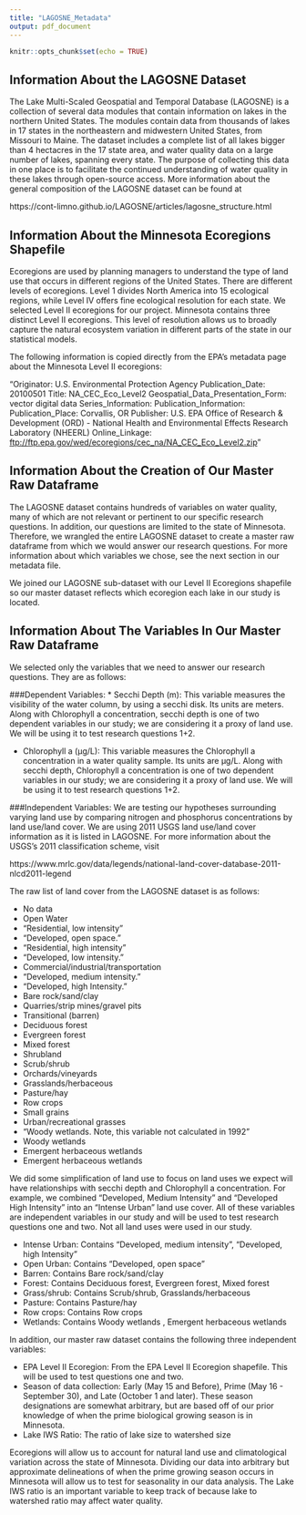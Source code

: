 ```yaml
---
title: "LAGOSNE_Metadata"
output: pdf_document
---
```


```r
knitr::opts_chunk$set(echo = TRUE)
```

## Information About the LAGOSNE Dataset

The Lake Multi-Scaled Geospatial and Temporal Database (LAGOSNE) is a collection of several data modules that contain information on lakes in the northern United States. The modules contain data from thousands of lakes in 17 states in the northeastern and midwestern United States, from Missouri to Maine. The dataset includes a complete list of all lakes bigger than 4 hectacres in the 17 state area, and water quality data on a large number of lakes, spanning every state. The purpose of collecting this data in one place is to facilitate the continued understanding of water quality in these lakes through open-source access. More information about the general composition of the LAGOSNE dataset can be found at

https://cont-limno.github.io/LAGOSNE/articles/lagosne_structure.html


## Information About the Minnesota Ecoregions Shapefile

Ecoregions are used by planning managers to understand the type of land use that occurs in different regions of the United States. There are different levels of ecoregions. Level 1 divides North America into 15 ecological regions, while Level IV offers fine ecological resolution for each state. We selected Level II ecoregions for our project. Minnesota contains three distinct Level II ecoregions. This level of resolution allows us to broadly capture the natural ecosystem variation in different parts of the state in our statistical models.

The following information is copied directly from the EPA's metadata page about the Minnesota Level II ecoregions: 

"Originator: U.S. Environmental Protection Agency
Publication_Date: 20100501
Title: NA_CEC_Eco_Level2
Geospatial_Data_Presentation_Form: vector digital data
Series_Information:
Publication_Information:
Publication_Place: Corvallis, OR
Publisher:
U.S. EPA Office of Research & Development (ORD) - National Health and Environmental Effects Research Laboratory (NHEERL)
Online_Linkage: <ftp://ftp.epa.gov/wed/ecoregions/cec_na/NA_CEC_Eco_Level2.zip>"


## Information About the Creation of Our Master Raw Dataframe

The LAGOSNE dataset contains hundreds of variables on water quality, many of which are not relevant or pertinent to our specific research questions. In addition, our questions are limited to the state of Minnesota. Therefore, we wrangled the entire LAGOSNE dataset to create a master raw dataframe from which we would answer our research questions. For more information about which variables we chose, see the next section in our metadata file.

We joined our LAGOSNE sub-dataset with our Level II Ecoregions shapefile so our master dataset reflects which ecoregion each lake in our study is located. 


## Information About The Variables In Our Master Raw Dataframe

We selected only the variables that we need to answer our research questions. They are as follows:

###Dependent Variables: 
* Secchi Depth (m): This variable measures the visibility of the water column, by using a secchi disk. Its units are meters. Along with Chlorophyll a concentration, secchi depth is one of two dependent variables in our study; we are considering it a proxy of land use. We will be using it to test research questions 1+2.

* Chlorophyll a (μg/L): This variable measures the Chlorophyll a concentration in a water quality sample. Its units are μg/L. Along with secchi depth, Chlorophyll a concentration is one of two dependent variables in our study; we are considering it a proxy of land use. We will be using it to test research questions 1+2.

###Independent Variables:
We are testing our hypotheses surrounding varying land use by comparing nitrogen and phosphorus concentrations by land use/land cover. We are using 2011 USGS land use/land cover information as it is listed in LAGOSNE. For more information about the USGS's 2011 classification scheme, visit

https://www.mrlc.gov/data/legends/national-land-cover-database-2011-nlcd2011-legend


The raw list of land cover from the LAGOSNE dataset is as follows: 

* No data
* Open Water
* "Residential, low intensity"
* "Developed, open space."
* "Residential, high intensity"
* "Developed, low intensity. "
* Commercial/industrial/transportation
* "Developed, medium intensity."
* "Developed, high Intensity. "
* Bare rock/sand/clay
* Quarries/strip mines/gravel pits 
* Transitional (barren) 
* Deciduous forest
* Evergreen forest
* Mixed forest
* Shrubland 
* Scrub/shrub
* Orchards/vineyards
* Grasslands/herbaceous
* Pasture/hay
* Row crops
* Small grains 
* Urban/recreational grasses 
* "Woody wetlands. Note, this variable not calculated in 1992"
* Woody wetlands 
* Emergent herbaceous wetlands 
* Emergent herbaceous wetlands


We did some simplification of land use to focus on land uses we expect will have relationships with secchi depth and Chlorophyll a concentration. For example, we combined "Developed, Medium Intensity" and "Developed High Intensity" into an "Intense Urban" land use cover. All of these variables are independent variables in our study and will be used to test research questions one and two. Not all land uses were used in our study.

* Intense Urban: Contains "Developed, medium intensity", "Developed, high Intensity"
* Open Urban: Contains "Developed, open space"
* Barren: Contains Bare rock/sand/clay
* Forest: Contains Deciduous forest, Evergreen forest, Mixed forest
* Grass/shrub: Contains Scrub/shrub, Grasslands/herbaceous
* Pasture: Contains Pasture/hay
* Row crops: Contains Row crops 
* Wetlands: Contains Woody wetlands , Emergent herbaceous wetlands


In addition, our master raw dataset contains the following three independent variables:

* EPA Level II Ecoregion: From the EPA Level II Ecoregion shapefile. This will be used to test questions one and two.
* Season of data collection: Early (May 15 and Before), Prime (May 16 - September 30), and Late (October 1 and later). These season designations are somewhat arbitrary, but are based off of our prior knowledge of when the prime biological growing season is in Minnesota.
* Lake IWS Ratio: The ratio of lake size to watershed size

Ecoregions will allow us to account for natural land use and climatological variation across the state of Minnesota. Dividing our data into arbitrary but approximate delineations of when the prime growing season occurs in Minnesota will allow us to test for seasonality in our data analysis. The Lake IWS ratio is an important variable to keep track of because lake to watershed ratio may affect water quality.